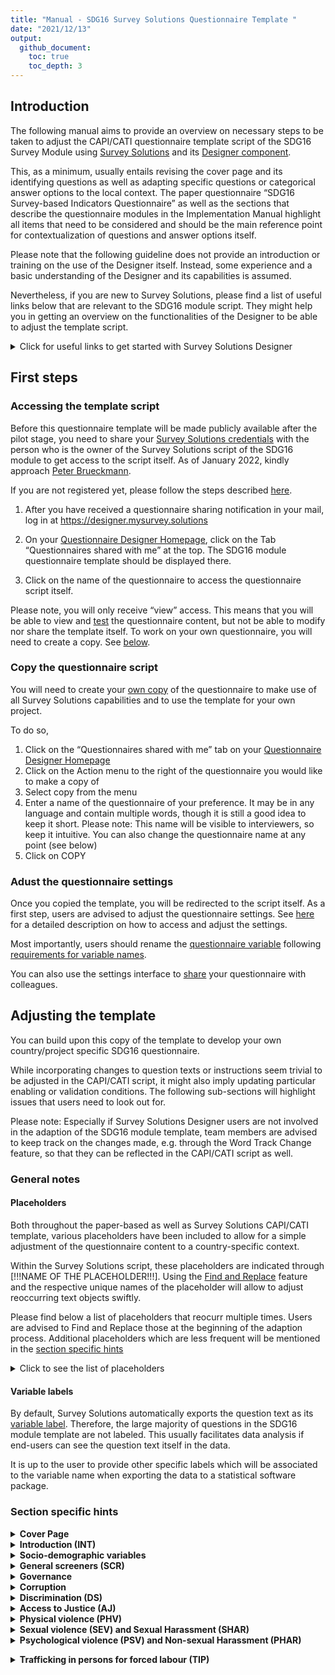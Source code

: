 ```yaml
---
title: "Manual - SDG16 Survey Solutions Questionnaire Template "
date: "2021/12/13"
output:
  github_document:
    toc: true
    toc_depth: 3
---
```


## Introduction

The following manual aims to provide an overview on necessary steps to be taken to adjust the CAPI/CATI questionnaire template script of the SDG16 Survey Module using [Survey Solutions](https://mysurvey.solutions/) and its [Designer component](https://designer.mysurvey.solutions).

This, as a minimum, usually entails revising the cover page and its identifying questions as well as adapting specific questions or categorical answer options to the local context. The paper questionnaire "SDG16 Survey-based Indicators Questionnaire" as well as the sections that describe the questionnaire modules in the Implementation Manual highlight all items that need to be considered and should be the main reference point for contextualization of questions and answer options itself.

Please note that the following guideline does not provide an introduction or training on the use of the Designer itself. Instead, some experience and a basic understanding of the Designer and its capabilities is assumed.

Nevertheless, if you are new to Survey Solutions, please find a list of useful links below that are relevant to the SDG16 module script. They might help you in getting an overview on the functionalities of the Designer to be able to adjust the template script.

<details>
  <summary>Click for useful links to get started with Survey Solutions Designer</summary>  
  The following links are a selection of the extensive documentation provided by the Survey Solutions team at [https://docs.mysurvey.solutions/](https://docs.mysurvey.solutions/
  )
  
  
 #### Designer Interface

* [Registration and Signing In](https://docs.mysurvey.solutions/questionnaire-designer/interface/registration-and-signing-in/)
* [Questionnaire Designer Homepage](https://docs.mysurvey.solutions/questionnaire-designer/interface/questionnaire-designer-homepage/)
* [Questionnaire Edit Screen](https://docs.mysurvey.solutions/questionnaire-designer/interface/questionnaire-edit-screen/)
* [Sharing a questionnaire](https://docs.mysurvey.solutions/questionnaire-designer/interface/share-questionnaire/)
* [Questionnaire Settings](https://docs.mysurvey.solutions/questionnaire-designer/interface/settings/)
* [Questionnaire variable](https://docs.mysurvey.solutions/questionnaire-designer/components/questionnaire-variable/)
* [Find and Replace](https://docs.mysurvey.solutions/questionnaire-designer/interface/find-and-replace-/)
* [Compile](https://docs.mysurvey.solutions/questionnaire-designer/interface/compile/)
* [Compile errors](https://docs.mysurvey.solutions/questionnaire-designer/messages/compile_errors/)
* [Comments in Designer](https://docs.mysurvey.solutions/questionnaire-designer/toolbar/comments-in-designer/)



 #### Common Design Problems
  
* [Text substitution](https://docs.mysurvey.solutions/questionnaire-designer/techniques/text-substitution/)
* [Formatting text](https://docs.mysurvey.solutions/questionnaire-designer/techniques/formatting-text/)
 
 
 #### Questionnaire Testing 
 
* [Online Tester](https://docs.mysurvey.solutions/questionnaire-designer/testing/testing-your-questionnaire-with-the-online-tester/)
* [Testing scenarios](https://docs.mysurvey.solutions/questionnaire-designer/testing/scenarios/)


 #### Questionnaire Components 
 
* [Questionnaire Components](https://docs.mysurvey.solutions/questionnaire-designer/components/questionnaire-components-/)
* [Create and Modify Components](https://docs.mysurvey.solutions/questionnaire-designer/components/create-and-modify-components-/)
* [General Component Properties](https://docs.mysurvey.solutions/questionnaire-designer/questions/general-component-properties/)
* [Variable names](https://docs.mysurvey.solutions/questionnaire-designer/components/variable-names/)
* [Special Section: Cover Page](https://docs.mysurvey.solutions/questionnaire-designer/components/special-section-cover/)
* [Static Text](https://docs.mysurvey.solutions/questionnaire-designer/components/static-text/)

 #### Question Types
* [Text Question](https://docs.mysurvey.solutions/questionnaire-designer/questions/text-question/)
* [Numeric Question](https://docs.mysurvey.solutions/questionnaire-designer/questions/numeric-question/)
* [Special values for numeric questions](https://docs.mysurvey.solutions/questionnaire-designer/questions/special-values-for-numeric-questions/)
* [Categorical: Single-Select Question](https://docs.mysurvey.solutions/questionnaire-designer/questions/categorical-single-select-question/)
* [Categorical: Multi-Select Question](https://docs.mysurvey.solutions/questionnaire-designer/questions/categorical-multi-select-question/)
* [Date question](https://docs.mysurvey.solutions/questionnaire-designer/questions/date-question/)

 #### Syntax Guide
* [Full list of syntax guides for different type of questions](https://docs.mysurvey.solutions/syntax-guide/questions/)

</details>

## First steps

### Accessing the template script

Before this questionnaire template will be made publicly available after the pilot stage, you need to share your <u>Survey Solutions credentials</u> with the person who is the owner of the Survey Solutions script of the SDG16 module to get access to the script itself. As of January 2022, kindly approach [Peter Brueckmann](mailto:p.brueckmann@mailbox.org).

If you are not registered yet, please follow the steps described [here](https://docs.mysurvey.solutions/questionnaire-designer/interface/registration-and-signing-in/).

1.  After you have received a questionnaire sharing notification in your mail, log in at <https://designer.mysurvey.solutions>

2.  On your [Questionnaire Designer Homepage](https://docs.mysurvey.solutions/questionnaire-designer/interface/questionnaire-designer-homepage/), click on the Tab "Questionnaires shared with me" at the top. The SDG16 module questionnaire template should be displayed there.

3.  Click on the name of the questionnaire to access the questionnaire script itself.

Please note, you will only receive "view" access. This means that you will be able to view and [test](https://docs.mysurvey.solutions/questionnaire-designer/testing/testing-your-questionnaire-with-the-online-tester/) the questionnaire content, but not be able to modify nor share the template itself. To work on your own questionnaire, you will need to create a copy. See [below](#copy-the-questionnaire-script).

### Copy the questionnaire script

You will need to create your [own copy](https://docs.mysurvey.solutions/questionnaire-designer/interface/questionnaire-designer-homepage/#copy) of the questionnaire to make use of all Survey Solutions capabilities and to use the template for your own project.

To do so,

1.  Click on the "Questionnaires shared with me" tab on your [Questionnaire Designer Homepage](https://docs.mysurvey.solutions/questionnaire-designer/interface/questionnaire-designer-homepage/)
2.  Click on the Action menu to the right of the questionnaire you would like to make a copy of
3.  Select copy from the menu
4.  Enter a name of the questionnaire of your preference. It may be in any language and contain multiple words, though it is still a good idea to keep it short. Please note: This name will be visible to interviewers, so keep it intuitive. You can also change the questionnaire name at any point (see below)
5.  Click on COPY

### Adust the questionnaire settings

Once you copied the template, you will be redirected to the script itself. As a first step, users are advised to adjust the questionnaire settings. See [here](https://docs.mysurvey.solutions/questionnaire-designer/interface/settings/) for a detailed description on how to access and adjust the settings.

Most importantly, users should rename the [questionnaire variable](https://docs.mysurvey.solutions/questionnaire-designer/components/questionnaire-variable/) following [requirements for variable names](https://docs.mysurvey.solutions/questionnaire-designer/components/variable-names/).

You can also use the settings interface to [share](https://docs.mysurvey.solutions/questionnaire-designer/interface/share-questionnaire/) your questionnaire with colleagues.

## Adjusting the template

You can build upon this copy of the template to develop your own country/project specific SDG16 questionnaire.

While incorporating changes to question texts or instructions seem trivial to be adjusted in the CAPI/CATI script, it might also imply updating particular enabling or validation conditions. The following sub-sections will highlight issues that users need to look out for.

Please note: Especially if Survey Solutions Designer users are not involved in the adaption of the SDG16 module template, team members are advised to keep track on the changes made, e.g. through the Word Track Change feature, so that they can be reflected in the CAPI/CATI script as well.

### General notes

#### Placeholders

Both throughout the paper-based as well as Survey Solutions CAPI/CATI template, various placeholders have been included to allow for a simple adjustment of the questionnaire content to a country-specific context.

Within the Survey Solutions script, these placeholders are indicated through [!!!NAME OF THE PLACEHOLDER!!!]. Using the [Find and Replace](https://docs.mysurvey.solutions/questionnaire-designer/interface/find-and-replace-/) feature and the respective unique names of the placeholder will allow to adjust reoccurring text objects swiftly.

Please find below a list of placeholders that reocurr multiple times. Users are advised to Find and Replace those at the beginning of the adaption process. Additional placeholders which are less frequent will be mentioned in the [section specific hints](#section-specific-hints)

<details>
  <summary>Click to see the list of placeholders</summary>

* **`[!!!INSERTCOUNTRY!!!]`**  
This text item is to be used across the questionnaire in various question texts as well as interviewer instructions. This includes the Introduction Text, SCR1, EPE1 or PHV0, among others. Replace it with the respective country name in which the questionnaire is to be used. Discuss with your team which notation to use.  
For example, for a project in the United Republic of Tanzania, one could find "[!!!INSERTCOUNTRY!!!]" and replace with "Tanzania"

* **`[!!!INSERT COUNTRY NATIONALITY!!!]`**  
Similar to placeholder above, denotes the applicable nationality (e.g. at D5). Based on the Tanzania example one could find "[!!!INSERT COUNTRY NATIONALITY!!!]" and replace with "Tanzanian"
 
* **`[!!!LOCAL CURRENCY!!!]`**  
Denotes the currency in which interviewer/respondents should report values, e.g. used at question D4. Replace with the short form of a countries currency. 
</details>

#### Variable labels

By default, Survey Solutions automatically exports the question text as its [variable label](https://docs.mysurvey.solutions/questionnaire-designer/questions/general-component-properties/#variable%20label). Therefore, the large majority of questions in the SDG16 module template are not labeled. This usually facilitates data analysis if end-users can see the question text itself in the data.

It is up to the user to provide other specific labels which will be associated to the variable name when exporting the data to a statistical software package.

### Section specific hints

<details> <summary><b>Cover Page</b></summary>

The Cover Page is a distinct feature within the Survey Solutions application and will require substantial revision by the user.

To get an understanding of this feature, users are advised to read the documentation on the [Special Section: Cover Page](https://docs.mysurvey.solutions/questionnaire-designer/components/special-section-cover/) as well as the [Question Scope: Identifying](https://docs.mysurvey.solutions/questionnaire-designer/questions/question-scope-/). As the documentation states, the cover page may contain some of the information that is present on an actual cover page of a paper prototype and may also contain other information.

In regular survey scenarios, the content of the Cover Page is related to the [Survey Solutions Workflow](https://docs.mysurvey.solutions/headquarters/interviews/survey-workflow/), in particular the idea and use of [Assignments](https://docs.mysurvey.solutions/getting-started/assignments/). Users are advised to discuss closely with their colleagues who will prepare and maintain the pre-determined sample, if it exists, since the variable names of the Questions on the Cover Page need to match the variable names used during [uploading of assignments](https://docs.mysurvey.solutions/headquarters/preloading/uploading-many-assignments-at-a-time/).

The template lists three exemplary Text Questions that can be used to denote specific administrative levels. Users can delete those and or add additional (types) of questions.

</details>

<details>
  <summary><b>Introduction (INT)</b></summary>  

* **urb (Level of urbanisation)**  
This question has [question scope](https://docs.mysurvey.solutions/questionnaire-designer/questions/question-scope-/) HIDDEN in the template and is therefore destined to be pre-filled during creation of assignments. Decide if you want to change the question scope to Interviewer or Supervisor. You could also discuss to delete this question from the interview script itself and rather create it during data analysis. 

* **datetime_interview**  
This [Date](https://docs.mysurvey.solutions/questionnaire-designer/questions/date-question/) question aims to capture current date and time when interviewer are starting the interview. Based on the value/answer of this question, Survey Solutions will render dynamically various reference periods across the questionnaire using [text substitution](https://docs.mysurvey.solutions/questionnaire-designer/techniques/text-substitution/).  
Those reference periods are stored in the following variables which are placed into the Introduction (INT) section:  
  * `yoi` - Year of Interview (e.g. "2021")
  * `yoi_minus2` - Year of Interview minus 2 years (e.g. "2019")
  * `yoi_minus5` - Year of Interview minus 5 years (e.g. "2016")
  * `myoi_minus1` - Month and Year of Interview minus 1 year (e.g "August 2020")

  Since it is important to capture an answer to `datetime_interview`, the current template contains a static text which is displayed until an answer is recorded. Interviewers will not be displayed the consent form and consent question until then. Adjust the respective enabling conditions if deemed necessary. 

* **INT1/Consent Form**  
The Introduction Text / Consent Form is stored in a static text. Users are advised to revise it substantially according to local protocols and best practices! For example, delete/revise the existing placeholders, e.g. the approximate amount of minutes needed for the interview. 

* **consent**  
The consent is obtained through a simple Yes/No question. You can consider to obtain verbally recorded consent through the use of question type [Audio](https://docs.mysurvey.solutions/questionnaire-designer/questions/audio-question/) or written consent using the [Picture](https://docs.mysurvey.solutions/questionnaire-designer/questions/picture-question/) question along with its [signature capture](https://docs.mysurvey.solutions/questionnaire-designer/questions/capturing-signatures-with-a-picture-question/) feature.  
Users are advised to consider to add questions or static texts if respondents refuse to provide consent (`consent==2`). This often implies displaying instructions in static texts to interviewers that provide information on how to proceed, e.g. completing the interview and informing their supervisor, or asking the interviewer for reasons of refusal usingt text questions.
</details>

<details>
  <summary><b>Socio-demographic variables</b></summary>  

* **d1**  
Validation condition 3: Checks if respondent is younger than 18 years. Adjust if you include younger respondents in your sample. 

* **d2**  
  * Category Titles should be mapped to nationally relevant types of education levels
  * Consider to add validation conditions based on age reported in `d2`

* **d3_b**  
Add "intersex" only if country allows intersex as a third gender on birth certificates

* **d4_a**  
Adjust placeholder [!!!INSERTCOUNTRY!!!]

* **d4_b and d4_d**  
Makes use of [combo box](https://docs.mysurvey.solutions/questionnaire-designer/questions/categorical-single-select-question/). Uses list of all countries along with ISO 3166‑1 code. Download and adjust in case changes are necessary. 

* **d5_a, d5_b and d5_c**
Attention! Adjust the placeholder [!!!INSERTCOUNTRY!!!] in the combo box: Download existing file, open the file using any text editor, replace the placeholder, save and upload new file to Designer.

* **d5_d**  
Adjust placeholder [!!!INSERTCOUNTRY!!!]

* **d6**  
Update category titles that are usually used to clarify ethnic / racial background

* **d8**  
Update category titles with nationally relevant denominations 

* **d11**  
Update category titles based on national household level income statistics

* **d14 (Proxy Respondent)**  
Consider to add instructions based on the protocol that you define for proxy respondents. Such instructions could for example be displayed using a Static Text that is enabled if `d12==2`.

    Please note: If you will not allow for proxy respondents, i.e. the interview shall be completed if `d12==2`, you'd need to update all enabling conditions for all subsequent sections to  

    ```
    //Ask this section only if consent has been given and respondent answering him/herself  
    consent==1 && d12==1  
    ```
</details>

<details>
  <summary><b>General screeners (SCR)</b></summary>  
This section contains several questions that are referenced throughout the questionnaire. If questions are dropped, carefully revise if this has consequences in subsequent sections. 

* Variable **ips**  
This variable is a dummy that takes values "1" and "0". It resembles the family intimate partner status. According to the paper questionnaire, it takes value 1 if any response to question `src3_a`, `src3_b` or `src3_c` is "Yes". The expression makes use of the C# [conditional expression operator](https://docs.mysurvey.solutions/syntax-guide/cslanguage/syntax-guide-operators/#other). Carefully revise the expression if any of `src3_a`, `src3_b` or `src3_c` are dropped or revised. 
</details>

<details>
  <summary><b>Governance</b></summary>  
  
* **cv4_a**  and **cv4_b**  
Adjust category title for category value 1 based on election cycle in country. 

* **cv4_a** 
Amend to “legislative and presidential national elections” if this is ambiguous

* **cv4_b** 
Adapt to the nationally used term for municipal elections in the local translation


* **Introduction text** for sub-section *Last experience of public services (SPS)*  
Adjust placeholder `[!!!PUBLICHEALTHCLINIC!!!]` 

* **sps_e1**
Revise age range (5-18 years old) with the appropriate age range spanning primary and secondary education in the country

* **sps_g1, sps_g3, sps_g5, sps_g6**  
Government-issued identification documents need to be tailored to national context. If additional documents are listed, a new question for SPS.G3 needs to be added, e.g. `sps_g3_f`. In addition, include the respective document to the list of categorical answers at `sps_g6`.

* **sps_g2**  
Replace ‘civil registration services or other relevant agencies’ with the name of the particular agency(ies) responsible for issuing such identification documents in the country

</details>




<!-- ##Corruption -->



<details>
  <summary><b>Corruption</b></summary>  
  
* **CR2_INTRO**  
If questions are added or removed from list of questions `cr1_a` to `cr1_o`, adjust the expression of the enabling condition for this static text accordingly. For example, if you remove `cr1_o`, revise expression to 

  ```
  CountValue(1,cr1_a,cr1_b,cr1_c,cr1_d,cr1_e,cr1_f,cr1_g,cr1_h,cr1_i,cr1_j,cr1_k,cr1_l,cr1_m,cr1_n)>0
  ```

  
- **Randomization**  
Following the source questionnaire, one needs to randomly select a type of official for which bribery has occurred in the past 12 months (YES responses to `cr2_*`). To allow for two ore more translations as well the constraint to not make use of [Rosters](https://docs.mysurvey.solutions/questionnaire-designer/components/rosters/), the template CAPI script follows a non-standard way of randomization using Survey Solutions. The following items describe aspects one needs to consider when adjusting the template.  
**Please note:** Users are advised to adjust this section extra carefully. 
  
    - **cr2_a** - **cr2_o**  
    To uniquely identify the YES responses to the set of categorical single-select questions `cr2_a` - `cr2_o`, the respective category values for category title "Yes" need to be unique across the questions. `cr_2a` starts with `101`, `cr2_b` uses `102` and so forth. Double check the response codes of **all** questions if you add or delete a type of official from this set of questions `cr2_a` - `cr2_o`.  
    **Attention**: You need to use codes 100 or above for YES responses to have variable `CR2_SUM` correctly calculating the number of YES responses.

    - **CR2_SUM**  
    This variable sums up the number of YES responses to questions `cr2_*`. It reflects the number of domains where bribery has occurred in the past 12 months. 
    If a new type of official is added and therefore a new question for CR2. introduced, e.g. `cr2_p`, this newly added question needs to be included to the expression at `CR2_SUM`. The same applies vice versa, i.e. if any of `cr2_a` to `cr2_o` are removed, remove it from the expression at `CR2_SUM`.  
    
    - **CR2_SEL_code**  
    This variable randomly selects the category value from the list of YES responses to questions `cr2_*`. For example, if `cr2_n` was among the list of yes responses and has been randomly selected, the variable will store the code `114`.  Similar to `CR2_SUM`, add or remove questions from the expression as necessary.  
    **Attention**: You must keep the "Do not export" checkbox **unticked**, as this variable will need to be available in the data after export to draw conclusions on which type of official has been randomly selected. 
    
    - **CR2_SEL**  
    To display the selected type of official in subsequent instructions in at least one language, `CR2_SEL` is used. To this end, the [conditional expression operator](https://docs.mysurvey.solutions/syntax-guide/cslanguage/syntax-guide-operators/#other) is used. Adjust the list of type of officials along with their respective code. The value is again based on the code of "YES" responses from  `cr2_a` - `cr2_o`.    
    **Attention**: Carefully double check that all conditions in the expression match the respective type of official E.g. if you rephrase `cr2_l` and use a different code, e.g. change from `112` to `138`, adjust the expression accordingly: 
    
       ```
      [....]
  CR2_SEL_code==111 ? "Public utility officials or inspectors (electricity, water, sanitation, etc.)" :
  CR2_SEL_code==138 ? "X/Y/Z Type of public official" :
  CR2_SEL_code==113 ? "Car registration or driving licence agency officials" :
      [....]
      ```
    **Translation**: If you are using a translation in addition to the English Original Text, you will need to manually replace the English elements in the string array at `CR2_SEL` with the respective translations of the type of officials. If there are more than one translations to be used, unfortunately, you'd need to decide which main language should be used since only one language can be defined here.



    - **Static Texts of type of officials**  
    There are 15 separate static texts placed before `cr4_a` that contain the respective type of officials. Each static text is enabled if the respective type of official has been randomly selected at `CR2_SEL_code`. As before, users need to adjust the content and/or enabling conditions of these static texts if changes to `cr2_a`  - `cr2_o` are introduced.  
    **Purpose**: These static texts will also be included in the [questionnaire template in excel format](https://docs.mysurvey.solutions/questionnaire-designer/toolbar/multilingual-questionnaires/) for translation. The aim is therefore to display the type of officials at least once in any language/translation if users need 2 or more translations, which is not possible at `CR2_SEL`. Since one can not use static texts for substitution, `CR2_SEL` is used to substitute the randomly selected type of officials in interviewer instructions at subsequent questions.  


* **cr5**  
Adjust category titles to local currency unit with “natural” bands of similar worth to these USD values. 

* **cr8_a**  
Adjust category titles of category values 2 and 3 based on names of respective national institutions. Additional institutions may be added for codes 04-07, where applicable.

* **cr10**  
Similar to `CR2_INTRO`, if questions are added or removed from list of questions `cr1_a` to `cr1_o`, this revision needs to be incorporated into the enabling condition of `cr10`. For example, if you remove `cr1_o`, revise expression to 

  ```
  CountValue(1,cr1_a,cr1_b,cr1_c,cr1_d,cr1_e,cr1_f,cr1_g,cr1_h,cr1_i,cr1_j,cr1_k,cr1_l,cr1_m,cr1_n)>0
  ```


</details>

<details>
  <summary><b>Discrimination (DS)</b></summary>  

* **ds3** and **ds4**
Adjust the enabling condition if you add or remove any question to/from the set of questions `ds2_a` - `ds2_x`. Needs to be ensured that any 'YES' response of discrimination in past 12 months is captured

</details>


<!-- ##ACCESS TO JUSTICE -->


<details>
  <summary><b>Access to Justice (AJ)</b></summary>  
  
* **Introduction Static Text**  
Substitute placeholder [!!!EVENT OF NATIONAL RELEVANCE THAT IS COMMON KNOWLEDGE!!!] accordingly to country context

* **aj1_g**  
Revise examples in question text if necessary: Lack of access to water and electricity to be added only if state managed.

- **Randomization**  
Following the source questionnaire, one needs to randomly select a dispute which has occured in the past 12 months (YES responses to `aj1_*`). To allow for two ore more translations as well the constraint to not make use of [Rosters](https://docs.mysurvey.solutions/questionnaire-designer/components/rosters/), the template CAPI script follows a non-standard way of randomization using Survey Solutions. The following items describe aspects one needs to consider when adjusting the template.  
**Please note:** Users are advised to adjust this section extra carefully. 
  
    - **aj_a** - **aj1_k**  
    To uniquely identify the YES responses to the set of categorical single-select questions `aj_a` - `aj1_k`, the respective category values for category title "Yes" need to be unique across the questions. `aj1_a` starts with `101`, `aj1_b` uses `102` and so forth. Double check the response codes of **all** questions if you add or delete a type of dispute from this set of questions `aj1_a` - `aj1_k`.  
    **Attention**: You need to use codes 100 or above for YES responses to have variable `AJ_SUM` correctly calculating the number of YES responses.

    - **AJ_SUM**  
    This variable sums up the number of YES responses to questions `aj1_*`. It reflects the number of types of disputes that the respondend experienced in the past 12 months. 
    If a new type of dispute is added and therefore a new question for AJ1 introduced, e.g. `aj1_m`, this newly added question needs to be included to the expression at `AJ_SUM`. Vice versa, if any of `aj_a` to `aj_k` are removed, remove the respective variable from the expression at `AJ_SUM`.  
    
    - **AJ1_SEL_code**  
    This variable randomly selects the category value from the list of YES responses to questions `aj1_*`. For example, if `aj_g` was among the list of yes responses and has been randomly selected by the software through expression at this variable `AJ1_SEL_code`, the variable will store the code `107`.  Similar to `AJ_SUM`, add or remove questions from the expression as necessary.  
    **Attention**: You must keep the "Do not export" checkbox **unticked**, as this variable will need to be available in the data after export to draw conclusions on which type of official has been randomly selected. 
    
    - **AJ1_SEL**  
    To display the selected type of dispute in subsequent instructions in at least one language, `AJ1_SEL` is used. To this end, the [conditional expression operator](https://docs.mysurvey.solutions/syntax-guide/cslanguage/syntax-guide-operators/#other) is used. Adjust the list of disputes along with their respective code. The value is again based on the code of "YES" responses from  `aj_a` - `aj1_k`.    
    **Attention**: Carefully double check that all conditions in the expression match the respective dispute. E.g. if you rephrase `aj1_e` and use a different code, e.g. change from `105` to `134`, adjust the expression accordingly: 
    
       ```
      [....]
      AJ1_SEL_code==104 ? "Seeking compensation for INJURIES OR ILLNESS":
      AJ1_SEL_code==134 ? "XYZ TYPE OF DISPUTE":
      AJ1_SEL_code==106 ? "Problems with GOVERNMENT PAYMENTS":
      [....]

      ```
    **Translation**: If you are using a translation in addition to the English Original Text, you will need to manually replace the English elements in the string array at `AJ1_SEL` with the respective translations of the type of dispute  If there are more than one translations to be used, unfortunately, you'd need to decide which main language should be used since only one language can be defined here.
    
    - **Static Texts of type of disputes**  
    There are 11 separate static texts placed before `aj3` that contain the respective type of dispute. Each static text is enabled if the respective type of dispute has been randomly selected at `AJ1_SEL_code`. As before, users need to adjust the content and/or enabling conditions of these static texts if changes to `aj1_a`  - `aj1_k` are introduced.  
    **Purpose**: These static texts will also be included in the [questionnaire template in excel format](https://docs.mysurvey.solutions/questionnaire-designer/toolbar/multilingual-questionnaires/) for translation. The aim is therefore to display the type of dispute at least once in any language/translation if users need 2 or more translations, which is not possible at `AJ1_SEL`. Since one can not use static texts for substitution, `AJ1_SEL` is used to substitute the randomly selected type of officials in interviewer instructions at subsequent questions.  


</details>












<!-- ##Physical violence -->

<details>
  <summary><b>Physical violence (PHV)</b></summary>

* **PHV_SUM**  
If incidents are added to the list of PHV incidents during past 12 months, e.g. new question `phv2_m`, include it in the expression of `PHV_SUM`. Vice versa, if any of `phv2_a-x` is removed, remove it from the expression at this variable.

* **phv5**  
Similar to `PHV_SUM`, if you add or remove any incident from the list of `phv*_a` - `phar*_x`, at `phv5` you need to:  
    - Adjust the list of categorical options. For example, if `phv*_g` is removed, delete category value 7 with title *"Beat you with their fist or a hard object, or kicked you"*
    - Revise the filter expression. By default, the filter ensures that only incidents are displayed to the enumerator which actually took place in the past 12 months (based on `phv2_a` - `phv2_e`). If you add a question, e.g. `phv2_m` and the category value of this new category at `phv5` is 14, revise the expression to 
    
      ```
      [....]
      phv2_l==1 && @optioncode==12  || 
      phv2_x==1 && @optioncode==13  || 
      phv2_m==1 && @optioncode==14  || 

      @optioncode>=98
      ```

* **vr1**  
Adjust categorical titles to match authorities in country. Use code 13-19 for **formal** competent authorities, use code 21+ for **informal** authorities

</details>





<!-- ##SEXUAL VIOLENCE AND SEXUAL HARASSMENT -->


<details>
  <summary><b>Sexual violence (SEV) and Sexual Harassment (SHAR)</b></summary>
  **Sexual Harassment (SHAR)**
  
  * **SHAR_SUM**  
If incidents are added to the list of SHAR incidents during past 12 months, e.g. new question `shar2_h`, include it in the expression of `SHAR_SUM`. Vice versa, if any of `shar2_a-g` is removed, remove it from the expression at this variable.

  * **shar5**  
Similar to `SHAR_SUM`, if you add or remove any incident from the list of `shar*_a` - `shar*_g`, at `shar5` you need to:  
    - Adjust the list of categorical options. For example, if `shar*_c` is removed, delete category value 3 with title *"Unwanted MESSAGES, E-MAILS, CALLS OF A SEXUAL NATURE that offended you"*
    - Revise the filter expression. By default, the filter ensures that only incidents are displayed to the enumerator which actually took place in the past 12 months (based on `shar2_a` - `shar2_g`). If you add a question, e.g. `shar2_h` and the category value of this new category at `shar5` is 8, revise the expression to 
    
      ```
      [....]
      shar2_f==1 && @optioncode==6  || 
      shar2_g==1 && @optioncode==7  || 
      shar2_h==1 && @optioncode==8  || 

      @optioncode>=98
      ```

  * **vr2**  
Adjust categorical titles to match authorities in country. Use code 13-19 for **formal** competent authorities, use code 21+ for **informal** authorities

  **Sexual violence (SEV)**
  
  * **SEV_SUM**  
If incidents are added to the list of SEV incidents during past 12 months, e.g. new question `sev2_i`, include it in the expression of `SEV_SUM`. Vice versa, if any of `sev2_a-h` is removed, remove it from the expression at this variable.

  * **sev5**  
Similar to `SEV_SUM`, if you add or remove any incident from the list of `sev*_a` - `sev*_h`, at `sev5` you need to:  
    - Adjust the list of categorical options. For example, if `sev*_c` is removed, delete category value 3 with title *"Someone MADE YOU HAVE SEXUAL INTERCOURSE when YOU COULD NOT REFUSE owing to the influence of alcohol or drugs"*
    - Revise the filter expression. By default, the filter ensures that only incidents are displayed to the enumerator which actually took place in the past 12 months (based on `sev2_a` - `sev2_h`). If you add a question, e.g. `sev2_i` and the category value of this new category at `sev5` is 9, revise the expression to 
    
      ```
      [....]
      sev2_g==1 && @optioncode==7  || 
      sev2_h==1 && @optioncode==8  || 
      sev2_i==1 && @optioncode==9  || 

      @optioncode>=98
      ```

  * **vr3**  
Adjust categorical titles to match authorities in country. Use code 13-19 for **formal** competent authorities, use code 21+ for **informal** authorities
</details>





<!-- ##Psychological violence (PSV) and Non-sexual Harassment (PHAR) -->




<details>
  <summary><b>Psychological violence (PSV) and Non-sexual Harassment (PHAR)</b></summary>
  **Non-sexual Harassment (PHAR)**
  
  * **PHAR_SUM**  
  If incidents are added to the list of PHAR incidents during past 12 months, e.g. new question `phar2_f`, include it in the expression of `PHAR_SUM`. Vice versa, if any of `phar2_a-e` is removed, remove it from the expression at this variable.

* **phar5**  
  Similar to `PHAR_SUM`, if you add or remove any incident from the list of `phar*_a` - `phar*_e`, at `phar5` you need to:  
  - Adjust the list of categorical options. For example, if `phar*_c` is removed, delete category value 3 with title *"Somebody made OFFENSIVE OR THREATENING GESTURES to demean, insult or humiliate you"*
  - Revise the filter expression. By default, the filter ensures that only incidents are displayed to the enumerator which actually took place in the past 12 months (based on `phar2_a` - `phar2_e`). If you add a question, e.g. `phar2_f` and the category value of this new category at `phar5` is 6, revise the expression to 

```
  [....]
  phar2_d==1 && @optioncode==4  || 
  phar2_e==1 && @optioncode==5  || 
  phar2_f==1 && @optioncode==6  || 

  @optioncode>=98
```

* **vr4**  
  Adjust categorical titles to match authorities in country. Use code 13-19 for **formal** competent authorities, use code 21+ for **informal** authorities

**Psychological violence (PSV)**
  
  * **PSV_SUM**  
  If incidents are added to the list of PSV incidents during past 12 months, e.g. new question `psv2_k`, include it in the expression of `PSV_SUM`. Vice versa, if any of `psv2_a-j` is removed, remove it from the expression at this variable.

* **psv5**  
  Similar to `PSV_SUM`, if you add or remove any incident from the list of `psv*_a` - `psv*_j`, at `psv5` you need to:  
  - Adjust the list of categorical options. For example, if `psv*_c` is removed, delete category value 3 with title *"Family member or intimate partner EXPECTED YOU TO ASK PERMISSION TO SEE A DOCTOR"*
  - Revise the filter expression. By default, the filter ensures that only incidents are displayed to the enumerator which actually took place in the past 12 months (based on `psv2_a` - `psv2_j`). If you add a question, e.g. `psv2_k` and the category value of this new category at `psv5` is 11, revise the expression to 

```
[....]
  psv2_i==1 && @optioncode==9  || 
  psv2_j==1 && @optioncode==10  || 
  psv2_k==1 && @optioncode==11  || 
  
  @optioncode>=98
```

* **vr5**  
  Adjust categorical titles to match authorities in country. Use code 13-19 for **formal** competent authorities, use code 21+ for **informal** authorities
</details>
  
  
  <!-- ##Trafficking in persons for forced labour (TIP) -->




<details>
  <summary><b>Trafficking in persons for forced labour (TIP)</b></summary>

  * **tip_5**  
  If any questions are added or removed from the list of questions for `tip_1a-tip1_g` or `tip_3a-tip_3f`, adjust the expression of enabling condition at `tip_5` accordingly

* **TIP_VOT_12M and TIP_VOT_3Y**  
  These variables indicate if the respondent was victim of trafficking for forced labor in the past 12 months / 3 years. Similar to `tip_5`: Carefully revise the expression at these variables in case questions are added or removed within this module. The conditional expression is based on the source questionnaire.

</details>
  



